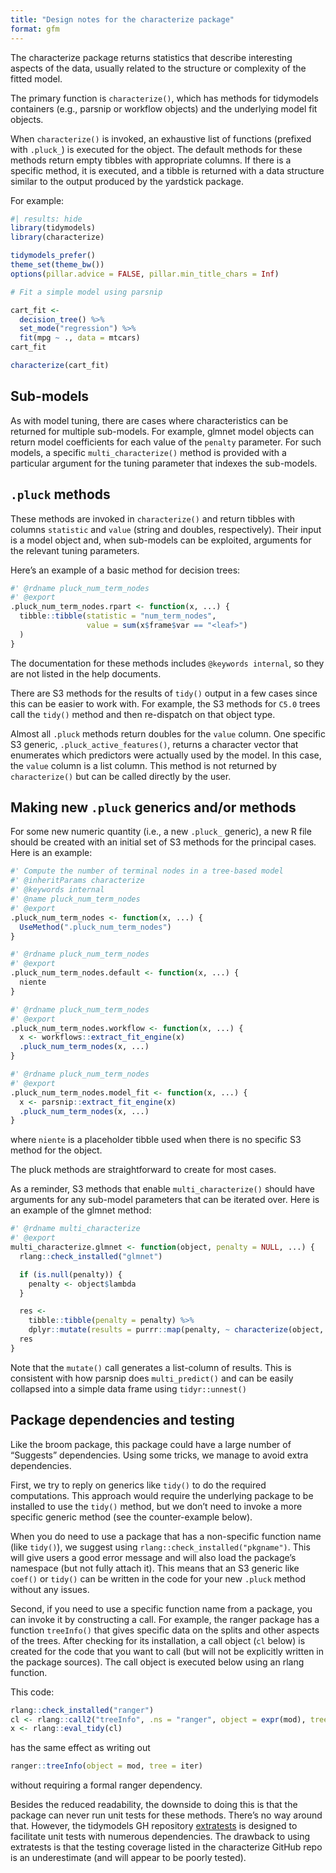 ```yaml
---
title: "Design notes for the characterize package"
format: gfm
---
```


The characterize package returns statistics that describe interesting aspects of the data, usually related to the structure or complexity of the fitted model. 

The primary function is `characterize()`, which has methods for tidymodels containers (e.g., parsnip or workflow objects) and the underlying model fit objects. 

When `characterize()` is invoked, an exhaustive list of functions (prefixed with `.pluck_`) is executed for the object. The default methods for these methods return empty tibbles with appropriate columns. If there is a specific method, it is executed, and a tibble is returned with a data structure similar to the output produced by the yardstick package. 

For example: 

```r
#| results: hide
library(tidymodels)
library(characterize)

tidymodels_prefer()
theme_set(theme_bw())
options(pillar.advice = FALSE, pillar.min_title_chars = Inf)
```
```r
# Fit a simple model using parsnip 

cart_fit <- 
  decision_tree() %>%
  set_mode("regression") %>% 
  fit(mpg ~ ., data = mtcars)
cart_fit

characterize(cart_fit)
```

## Sub-models 

As with model tuning, there are cases where characteristics can be returned for multiple sub-models. For example, glmnet model objects can return model coefficients for each value of the `penalty` parameter. For such models, a specific `multi_characterize()` method is provided with a particular argument for the tuning parameter that indexes the sub-models. 

## `.pluck` methods

These methods are invoked in `characterize()`  and return tibbles with columns `statistic` and `value` (string and doubles, respectively). Their input is a model object and, when sub-models can be exploited, arguments for the relevant tuning parameters.  

Here's an example of a basic method for decision trees: 

```r
#' @rdname pluck_num_term_nodes
#' @export
.pluck_num_term_nodes.rpart <- function(x, ...) {
  tibble::tibble(statistic = "num_term_nodes",
                 value = sum(x$frame$var == "<leaf>")
  )
}
```

The documentation for these methods includes `@keywords internal`, so they are not listed in the help documents. 

There are S3 methods for the results of `tidy()` output in a few cases since this can be easier to work with. For example, the S3 methods for `C5.0` trees call the `tidy()` method and then re-dispatch on that object type. 

Almost all `.pluck` methods return doubles for the `value` column. One specific S3 generic, `.pluck_active_features()`, returns a character vector that enumerates which predictors were actually used by the model. In this case, the `value` column is a list column. This method is not returned by `characterize()` but can be called directly by the user. 

## Making new `.pluck` generics and/or methods

For some new numeric quantity (i.e., a new `.pluck_` generic), a new R file should be created with an initial set of S3 methods for the principal cases. Here is an example: 

```r
#' Compute the number of terminal nodes in a tree-based model
#' @inheritParams characterize
#' @keywords internal
#' @name pluck_num_term_nodes
#' @export
.pluck_num_term_nodes <- function(x, ...) {
  UseMethod(".pluck_num_term_nodes")
}

#' @rdname pluck_num_term_nodes
#' @export
.pluck_num_term_nodes.default <- function(x, ...) {
  niente
}

#' @rdname pluck_num_term_nodes
#' @export
.pluck_num_term_nodes.workflow <- function(x, ...) {
  x <- workflows::extract_fit_engine(x)
  .pluck_num_term_nodes(x, ...)
}

#' @rdname pluck_num_term_nodes
#' @export
.pluck_num_term_nodes.model_fit <- function(x, ...) {
  x <- parsnip::extract_fit_engine(x)
  .pluck_num_term_nodes(x, ...)
}
```

where `niente` is a placeholder tibble used when there is no specific S3 method for the object. 

The pluck methods are straightforward to create for most cases. 

As a reminder, S3 methods that enable `multi_characterize()` should have arguments for any sub-model parameters that can be iterated over. Here is an example of the glmnet method: 

```r
#' @rdname multi_characterize
#' @export
multi_characterize.glmnet <- function(object, penalty = NULL, ...) {
  rlang::check_installed("glmnet")

  if (is.null(penalty)) {
    penalty <- object$lambda
  }

  res <-
    tibble::tibble(penalty = penalty) %>%
    dplyr::mutate(results = purrr::map(penalty, ~ characterize(object, penalty = .x)))
  res
}
```

Note that the `mutate()` call generates a list-column of results. This is consistent with how parsnip does `multi_predict()` and can be easily collapsed into a simple data frame using `tidyr::unnest()`

## Package dependencies and testing

Like the broom package, this package could have a large number of "Suggests" dependencies. Using some tricks, we manage to avoid extra dependencies. 

First, we try to reply on generics like `tidy()` to do the required computations. This approach would require the underlying package to be installed to use the `tidy()` method, but we don't need to invoke a more specific generic method (see the counter-example below). 

When you do need to use a package that has a non-specific function name (like `tidy()`), we suggest using `rlang::check_installed("pkgname")`. This will give users a good error message and will also load the package's namespace (but not fully attach it). This means that an S3 generic like `coef()` or `tidy()` can be written in the code for your new `.pluck` method without any issues. 

Second, if you need to use a specific function name from a package, you can invoke it by constructing a call. For example, the ranger package has a function `treeInfo()` that gives specific data on the splits and other aspects of the trees. After checking for its installation, a call object (`cl` below) is created for the code that you want to call (but will not be explicitly written in the package sources). The call object is executed below using an rlang function. 

This code: 

```r
rlang::check_installed("ranger")
cl <- rlang::call2("treeInfo", .ns = "ranger", object = expr(mod), tree = expr(iter))
x <- rlang::eval_tidy(cl)
```

has the same effect as writing out

```r
ranger::treeInfo(object = mod, tree = iter)
```

without requiring a formal ranger dependency.

Besides the reduced readability, the downside to doing this is that the package can never run unit tests for these methods. There's no way around that. However, the tidymodels GH repository [extratests](https://github.com/tidymodels/extratests) is designed to facilitate unit tests with numerous dependencies. The drawback to using extratests is that the testing coverage listed in the characterize GitHub repo is an underestimate (and will appear to be poorly tested). 






